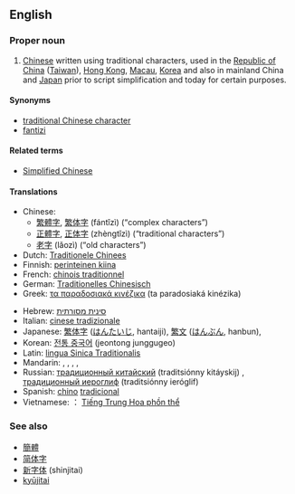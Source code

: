 ==English==
{{wikipedia}}

===Proper noun===
{{en-proper noun|sg=[[traditional|Traditional]] [[Chinese]]}}

# [[Chinese]] written using traditional characters, used in the [[Republic of China]] ([[Taiwan]]), [[Hong Kong]], [[Macau]], [[Korea]] and also in mainland China and [[Japan]] prior to script simplification and today for certain purposes.

====Synonyms====
* [[traditional Chinese character]]
* [[fantizi]]

====Related terms====
* [[Simplified Chinese]]

====Translations====
{{trans-top|Chinese written using traditional characters}}
* Chinese:
** [[繁體字]], [[繁体字]] (fántǐzì) (“complex characters”)
** [[正體字]], [[正体字]] (zhèngtǐzì) (“traditional characters”)
** [[老字]] (lǎozì) (“old characters”)
* Dutch: [[Traditionele Chinees]]
* Finnish: [[perinteinen kiina]]
* French: [[chinois traditionnel]]
* German: [[Traditionelles Chinesisch]]
* Greek: [[τα παραδοσιακά κινέζικα]] (ta paradosiaká kinézika)
{{trans-mid}}
* Hebrew: [[סינית מסורתית]]
* Italian: [[cinese tradizionale]]
* Japanese: [[繁体字]] ([[はんたいじ]], hantaiji), [[繁文]] ([[はんぶん]], hanbun),  {{t|ja|繁体字|tr=はんたいじ, hantaiji|sc=Jpan}}
* Korean: [[전통 중국어]] (jeontong junggugeo)
* Latin: [[lingua Sinica Traditionalis]]
* Mandarin: {{t|zh|繁體字|sc=Hani}},  {{t|zh|繁体字|tr=fántǐzì|sc=Hani}},  {{t|zh|正體字|sc=Hani}},  {{t|zh|正体字|tr=zhèngtǐzì|sc=Hani}},  {{t|zh|老字|tr=lǎozì|sc=Hani}}
* Russian: [[традиционный китайский]] (traditsiónny kitáyskij) {{m}}, [[традиционный иероглиф]] (traditsiónny ieróglif) {{m}}
* Spanish: [[chino]] [[tradicional]]
* Vietnamese: ： [[Tiếng Trung Hoa phồn thể]]
{{trans-bottom}}

===See also===
* [[簡體]]
* [[简体字]]
* [[新字体]] (shinjitai)
* [[kyūjitai]]